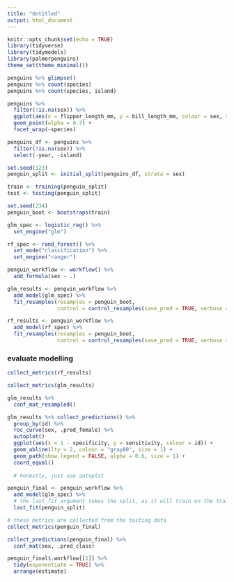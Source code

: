 ```yaml
---
title: "Untitled"
output: html_document
---
```


```r
knitr::opts_chunk$set(echo = TRUE)
library(tidyverse)
library(tidymodels)
library(palmerpenguins)
theme_set(theme_minimal())
```

```r
penguins %>% glimpse()
penguins %>% count(species)
penguins %>% count(species, island)
```

```r
penguins %>% 
  filter(!is.na(sex)) %>% 
  ggplot(aes(x = flipper_length_mm, y = bill_length_mm, colour = sex, size = body_mass_g)) +
  geom_point(alpha = 0.7) +
  facet_wrap(~species)
```

```r
penguins_df <- penguins %>% 
  filter(!is.na(sex)) %>% 
  select(-year, -island)

```

```r
set.seed(123)
penguin_split <- initial_split(penguins_df, strata = sex)

train <- training(penguin_split)
test <- testing(penguin_split)

set.seed(234)
penguin_boot <- bootstraps(train)

```

```r
glm_spec <- logistic_reg() %>% 
  set_engine("glm")

rf_spec <- rand_forest() %>% 
  set_mode("classification") %>% 
  set_engine("ranger")
```

```r
penguin_workflow <- workflow() %>% 
  add_formula(sex ~ .)

glm_results <- penguin_workflow %>% 
  add_model(glm_spec) %>% 
  fit_resamples(resamples = penguin_boot, 
                control = control_resamples(save_pred = TRUE, verbose = TRUE))

rf_results <- penguin_workflow %>% 
  add_model(rf_spec) %>% 
  fit_resamples(resamples = penguin_boot, 
                control = control_resamples(save_pred = TRUE, verbose = TRUE))
```

### evaluate modelling

```r
collect_metrics(rf_results)

collect_metrics(glm_results)
```

```r
glm_results %>% 
  conf_mat_resampled()
```

```r
glm_results %>% collect_predictions() %>% 
  group_by(id) %>% 
  roc_curve(sex, .pred_female) %>% 
  autoplot()
  ggplot(aes(x = 1 - specificity, y = sensitivity, colour = id)) +
  geom_abline(lty = 2, colour = "gray80", size = 1) +
  geom_path(show.legend = FALSE, alpha = 0.6, size = 1) +
  coord_equal()
  
  # honestly, just use autoplot
```

```r
penguin_final <- penguin_workflow %>% 
  add_model(glm_spec) %>% 
  # the last_fit argument takes the split, as it will train on the training data and evaluate on the split
  last_fit(penguin_split)
```

```r
# these metrics are collected from the testing data
collect_metrics(penguin_final)

collect_predictions(penguin_final) %>% 
  conf_mat(sex, .pred_class)
```

```r
penguin_final$.workflow[[1]] %>% 
  tidy(exponentiate = TRUE) %>% 
  arrange(estimate)
```



